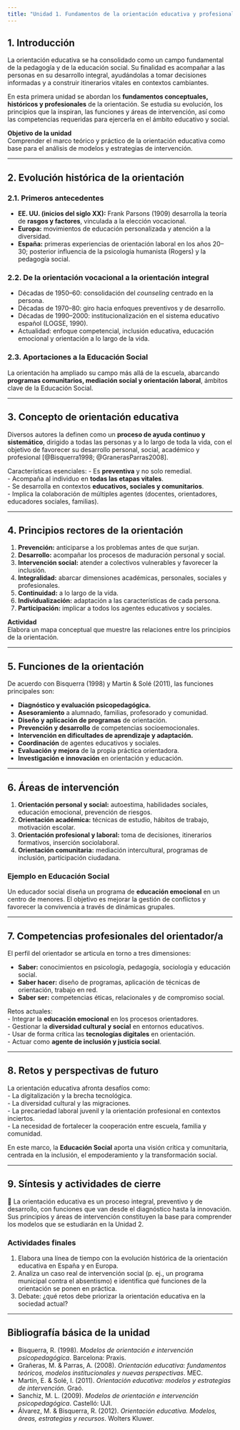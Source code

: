 ```yaml
---
title: "Unidad 1. Fundamentos de la orientación educativa y profesional"
---
```


## 1. Introducción

La orientación educativa se ha consolidado como un campo fundamental de la pedagogía y de la educación social. Su finalidad es acompañar a las personas en su desarrollo integral, ayudándolas a tomar decisiones informadas y a construir itinerarios vitales en contextos cambiantes.  

En esta primera unidad se abordan los **fundamentos conceptuales, históricos y profesionales** de la orientación. Se estudia su evolución, los principios que la inspiran, las funciones y áreas de intervención, así como las competencias requeridas para ejercerla en el ámbito educativo y social.  

::: {.callout-note}
**Objetivo de la unidad**  
Comprender el marco teórico y práctico de la orientación educativa como base para el análisis de modelos y estrategias de intervención.
:::

---

## 2. Evolución histórica de la orientación

### 2.1. Primeros antecedentes
- **EE. UU. (inicios del siglo XX):** Frank Parsons (1909) desarrolla la teoría de **rasgos y factores**, vinculada a la elección vocacional.  
- **Europa:** movimientos de educación personalizada y atención a la diversidad.  
- **España:** primeras experiencias de orientación laboral en los años 20–30; posterior influencia de la psicología humanista (Rogers) y la pedagogía social.

### 2.2. De la orientación vocacional a la orientación integral
- Décadas de 1950–60: consolidación del *counseling* centrado en la persona.  
- Décadas de 1970–80: giro hacia enfoques preventivos y de desarrollo.  
- Décadas de 1990–2000: institucionalización en el sistema educativo español (LOGSE, 1990).  
- Actualidad: enfoque competencial, inclusión educativa, educación emocional y orientación a lo largo de la vida.

### 2.3. Aportaciones a la Educación Social
La orientación ha ampliado su campo más allá de la escuela, abarcando **programas comunitarios, mediación social y orientación laboral**, ámbitos clave de la Educación Social.

---

## 3. Concepto de orientación educativa

Diversos autores la definen como un **proceso de ayuda continuo y sistemático**, dirigido a todas las personas y a lo largo de toda la vida, con el objetivo de favorecer su desarrollo personal, social, académico y profesional [@Bisquerra1998; @GranerasParras2008].

Características esenciales:
- Es **preventiva** y no solo remedial.  
- Acompaña al individuo en **todas las etapas vitales**.  
- Se desarrolla en contextos **educativos, sociales y comunitarios**.  
- Implica la colaboración de múltiples agentes (docentes, orientadores, educadores sociales, familias).  

---

## 4. Principios rectores de la orientación

1. **Prevención:** anticiparse a los problemas antes de que surjan.  
2. **Desarrollo:** acompañar los procesos de maduración personal y social.  
3. **Intervención social:** atender a colectivos vulnerables y favorecer la inclusión.  
4. **Integralidad:** abarcar dimensiones académicas, personales, sociales y profesionales.  
5. **Continuidad:** a lo largo de la vida.  
6. **Individualización:** adaptación a las características de cada persona.  
7. **Participación:** implicar a todos los agentes educativos y sociales.  

::: {.callout-tip}
**Actividad**  
Elabora un mapa conceptual que muestre las relaciones entre los principios de la orientación.
:::

---

## 5. Funciones de la orientación

De acuerdo con Bisquerra (1998) y Martín & Solé (2011), las funciones principales son:

- **Diagnóstico y evaluación psicopedagógica.**  
- **Asesoramiento** a alumnado, familias, profesorado y comunidad.  
- **Diseño y aplicación de programas** de orientación.  
- **Prevención y desarrollo** de competencias socioemocionales.  
- **Intervención en dificultades de aprendizaje y adaptación.**  
- **Coordinación** de agentes educativos y sociales.  
- **Evaluación y mejora** de la propia práctica orientadora.  
- **Investigación e innovación** en orientación y educación.  

---

## 6. Áreas de intervención

1. **Orientación personal y social:** autoestima, habilidades sociales, educación emocional, prevención de riesgos.  
2. **Orientación académica:** técnicas de estudio, hábitos de trabajo, motivación escolar.  
3. **Orientación profesional y laboral:** toma de decisiones, itinerarios formativos, inserción sociolaboral.  
4. **Orientación comunitaria:** mediación intercultural, programas de inclusión, participación ciudadana.  

### Ejemplo en Educación Social
Un educador social diseña un programa de **educación emocional** en un centro de menores. El objetivo es mejorar la gestión de conflictos y favorecer la convivencia a través de dinámicas grupales.

---

## 7. Competencias profesionales del orientador/a

El perfil del orientador se articula en torno a tres dimensiones:

- **Saber:** conocimientos en psicología, pedagogía, sociología y educación social.  
- **Saber hacer:** diseño de programas, aplicación de técnicas de orientación, trabajo en red.  
- **Saber ser:** competencias éticas, relacionales y de compromiso social.  

Retos actuales:  
- Integrar la **educación emocional** en los procesos orientadores.  
- Gestionar la **diversidad cultural y social** en entornos educativos.  
- Usar de forma crítica las **tecnologías digitales** en orientación.  
- Actuar como **agente de inclusión y justicia social**.

---

## 8. Retos y perspectivas de futuro

La orientación educativa afronta desafíos como:  
- La digitalización y la brecha tecnológica.  
- La diversidad cultural y las migraciones.  
- La precariedad laboral juvenil y la orientación profesional en contextos inciertos.  
- La necesidad de fortalecer la cooperación entre escuela, familia y comunidad.  

En este marco, la **Educación Social** aporta una visión crítica y comunitaria, centrada en la inclusión, el empoderamiento y la transformación social.

---

## 9. Síntesis y actividades de cierre

📌 La orientación educativa es un proceso integral, preventivo y de desarrollo, con funciones que van desde el diagnóstico hasta la innovación. Sus principios y áreas de intervención constituyen la base para comprender los modelos que se estudiarán en la Unidad 2.  

### Actividades finales
1. Elabora una línea de tiempo con la evolución histórica de la orientación educativa en España y en Europa.  
2. Analiza un caso real de intervención social (p. ej., un programa municipal contra el absentismo) e identifica qué funciones de la orientación se ponen en práctica.  
3. Debate: ¿qué retos debe priorizar la orientación educativa en la sociedad actual?  

---

## Bibliografía básica de la unidad

- Bisquerra, R. (1998). *Modelos de orientación e intervención psicopedagógica*. Barcelona: Praxis.  
- Grañeras, M. & Parras, A. (2008). *Orientación educativa: fundamentos teóricos, modelos institucionales y nuevas perspectivas*. MEC.  
- Martín, E. & Solé, I. (2011). *Orientación educativa: modelos y estrategias de intervención*. Graó.  
- Sanchiz, M. L. (2009). *Modelos de orientación e intervención psicopedagógica*. Castelló: UJI.  
- Álvarez, M. & Bisquerra, R. (2012). *Orientación educativa. Modelos, áreas, estrategias y recursos*. Wolters Kluwer.  
